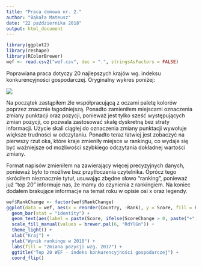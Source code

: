 ---
title: "Praca domowa nr. 2."
author: "Bąkała Mateusz"
date: "22 października 2018"
output: html_document
---

```{r setup, include=FALSE}
library(ggplot2)
library(reshape)
library(RColorBrewer)
wef <- read.csv2("wef.csv", dec = ".", stringsAsFactors = FALSE)
```

Poprawiana praca dotyczy 20 najlepszych krajów wg. indeksu konkurencyjności gospodarczej. Oryginalny wykres poniżej:

![](PreviousPlot.png)

Na początek zastąpiłem źle współpracującą z oczami paletę kolorów poprzez znacznie łagodniejszą. Ponadto zamieniłem miejscami oznaczenia zmiany punktacji oraz pozycji, ponieważ jest tylko sześć występujących zmian pozycji, co pozwala zastosować skalę dyskretną bez straty informacji. Użycie skali ciągłej do oznaczenia zmiany punktacji wywołuje większe trudności w odczytaniu. Ponadto teraz łatwiej jest zobaczyć na pierwszy rzut oka, które kraje zmieniły miejsce w rankingu, co wydaje się być ważniejsze od możliwości szybkiego odczytania dokładnej wartości zmiany.

Format napisów zmieniłem na zawierający więcej precyzyjnych danych, ponieważ było to możliwe bez przytłoczenia czytelnika. Oprócz tego skróciłem nieznacznie tytuł, usuwając zbędne słowo "ranking", ponieważ już "top 20" informuje nas, że mamy do czynienia z rankingiem. Na koniec dodałem brakujące informacje na temat roku w opisie osi x oraz legendy.

```{r perfectTime, echo=FALSE}
wef$RankChange <- factor(wef$RankChange)
ggplot(data = wef, aes(x = reorder(Country, -Rank), y = Score, fill = RankChange)) + 
  geom_bar(stat = "identity") + 
  geom_text(aes(label = paste(Score, ifelse(ScoreChange > 0, paste("+", ScoreChange, sep = ""), ScoreChange), sep = " / ")), nudge_y = -12) + 
  scale_fill_manual(values = brewer.pal(6, "RdYlGn")) + 
  theme_light() +
  xlab("Kraj") +
  ylab("Wynik rankingu w 2018") + 
  labs(fill = "Zmiana pozycji wzg. 2017") +
  ggtitle("Top 20 WEF - indeks konkurencyjności gospodarczej") +
  coord_flip()
```
